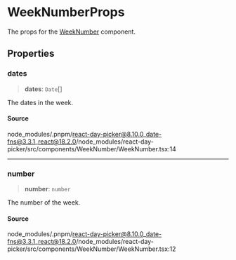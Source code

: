 # WeekNumberProps

The props for the [WeekNumber](/docs/api/main/functions/WeekNumber.md) component.

## Properties

<a id="dates" name="dates"></a>

### dates

> **dates**: `Date`[]

The dates in the week.

#### Source

node\_modules/.pnpm/react-day-picker@8.10.0\_date-fns@3.3.1\_react@18.2.0/node\_modules/react-day-picker/src/components/WeekNumber/WeekNumber.tsx:14

***

<a id="number" name="number"></a>

### number

> **number**: `number`

The number of the week.

#### Source

node\_modules/.pnpm/react-day-picker@8.10.0\_date-fns@3.3.1\_react@18.2.0/node\_modules/react-day-picker/src/components/WeekNumber/WeekNumber.tsx:12
